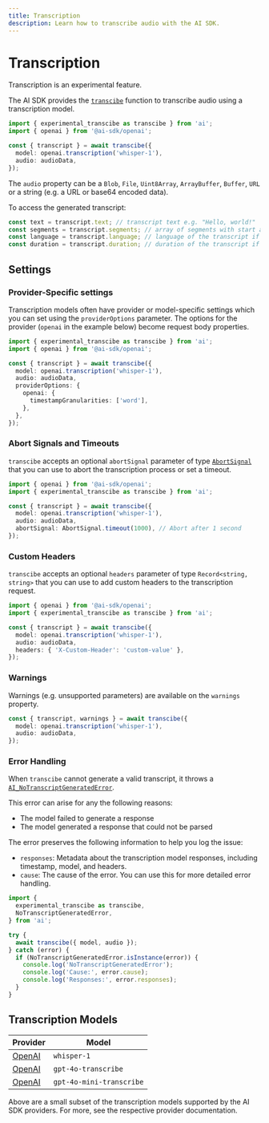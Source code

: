 ```yaml
---
title: Transcription
description: Learn how to transcribe audio with the AI SDK.
---
```


# Transcription

<Note type="warning">Transcription is an experimental feature.</Note>

The AI SDK provides the [`transcibe`](/docs/reference/ai-sdk-core/transcribe)
function to transcribe audio using a transcription model.

```ts
import { experimental_transcibe as transcibe } from 'ai';
import { openai } from '@ai-sdk/openai';

const { transcript } = await transcibe({
  model: openai.transcription('whisper-1'),
  audio: audioData,
});
```

The `audio` property can be a `Blob`, `File`, `Uint8Array`, `ArrayBuffer`, `Buffer`, `URL` or a string (e.g. a URL or base64 encoded data).

To access the generated transcript:

```ts
const text = transcript.text; // transcript text e.g. "Hello, world!"
const segments = transcript.segments; // array of segments with start and end times, if available
const language = transcript.language; // language of the transcript if available e.g. "en"
const duration = transcript.duration; // duration of the transcript if available in seconds
```

## Settings

### Provider-Specific settings

Transcription models often have provider or model-specific settings which you can set using the `providerOptions` parameter. The options for the provider (`openai` in the example below) become request body properties.

```ts highlight={"9"}
import { experimental_transcibe as transcibe } from 'ai';
import { openai } from '@ai-sdk/openai';

const { transcript } = await transcibe({
  model: openai.transcription('whisper-1'),
  audio: audioData,
  providerOptions: {
    openai: {
      timestampGranularities: ['word'],
    },
  },
});
```

### Abort Signals and Timeouts

`transcibe` accepts an optional `abortSignal` parameter of
type [`AbortSignal`](https://developer.mozilla.org/en-US/docs/Web/API/AbortSignal)
that you can use to abort the transcription process or set a timeout.

```ts highlight={"7"}
import { openai } from '@ai-sdk/openai';
import { experimental_transcibe as transcibe } from 'ai';

const { transcript } = await transcibe({
  model: openai.transcription('whisper-1'),
  audio: audioData,
  abortSignal: AbortSignal.timeout(1000), // Abort after 1 second
});
```

### Custom Headers

`transcibe` accepts an optional `headers` parameter of type `Record<string, string>`
that you can use to add custom headers to the transcription request.

```ts highlight={"7"}
import { openai } from '@ai-sdk/openai';
import { experimental_transcibe as transcibe } from 'ai';

const { transcript } = await transcibe({
  model: openai.transcription('whisper-1'),
  audio: audioData,
  headers: { 'X-Custom-Header': 'custom-value' },
});
```

### Warnings

Warnings (e.g. unsupported parameters) are available on the `warnings` property.

```ts
const { transcript, warnings } = await transcibe({
  model: openai.transcription('whisper-1'),
  audio: audioData,
});
```

### Error Handling

When `transcibe` cannot generate a valid transcript, it throws a [`AI_NoTranscriptGeneratedError`](/docs/reference/ai-sdk-errors/ai-no-transcript-generated-error).

This error can arise for any the following reasons:

- The model failed to generate a response
- The model generated a response that could not be parsed

The error preserves the following information to help you log the issue:

- `responses`: Metadata about the transcription model responses, including timestamp, model, and headers.
- `cause`: The cause of the error. You can use this for more detailed error handling.

```ts
import {
  experimental_transcibe as transcibe,
  NoTranscriptGeneratedError,
} from 'ai';

try {
  await transcibe({ model, audio });
} catch (error) {
  if (NoTranscriptGeneratedError.isInstance(error)) {
    console.log('NoTranscriptGeneratedError');
    console.log('Cause:', error.cause);
    console.log('Responses:', error.responses);
  }
}
```

## Transcription Models

| Provider                                                          | Model                    |
| ----------------------------------------------------------------- | ------------------------ |
| [OpenAI](/providers/ai-sdk-providers/openai#transcription-models) | `whisper-1`              |
| [OpenAI](/providers/ai-sdk-providers/openai#transcription-models) | `gpt-4o-transcribe`      |
| [OpenAI](/providers/ai-sdk-providers/openai#transcription-models) | `gpt-4o-mini-transcribe` |

Above are a small subset of the transcription models supported by the AI SDK providers. For more, see the respective provider documentation.
